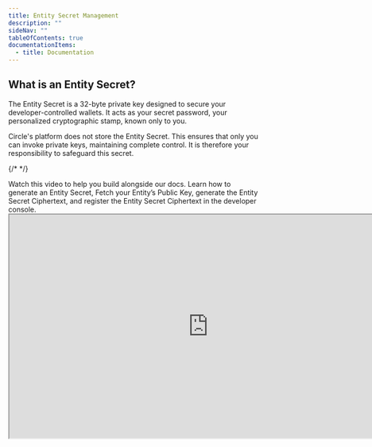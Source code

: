 ```yaml
---
title: Entity Secret Management
description: ""
sideNav: ""
tableOfContents: true
documentationItems:
  - title: Documentation
---
```


## What is an Entity Secret?

The Entity Secret is a 32-byte private key designed to secure your
developer-controlled wallets. It acts as your secret password, your personalized
cryptographic stamp, known only to you.

Circle's platform does not store the Entity Secret. This ensures that only you
can invoke private keys, maintaining complete control. It is therefore your
responsibility to safeguard this secret.

{/* <!-- markdownlint-disable MD034 --> */}

<Accordion title="Video Tutorial: Generate and Encrypt an Entity Secret">
 Watch this video to help you build alongside our docs. Learn how to generate
  an Entity Secret, Fetch your Entity’s Public Key, generate the Entity Secret
  Ciphertext, and register the Entity Secret Ciphertext in the developer
  console.

<iframe
  src="https://fast.wistia.net/embed/iframe/aupti5g6vf?seo=true&videoFoam=true"
  title="Video Tutorial: Generate and Encrypt an Entity Secret"
  width="800px"
  height="450px"
/>
</Accordion>

{/* <!-- markdownlint-enable MD034 --> */}

## What is an Entity Secret Ciphertext?

{/* prettier-ignore-start */}

The Entity Secret <Tooltip tip="refers to the encrypted form of plain text that is transformed using cryptographic algorithms. It is the result of applying encryption techniques to the original message, making it unreadable to anyone without the decryption key or appropriate knowledge. Ciphertext acts as a security measure, ensuring the confidentiality and integrity of sensitive information during communication or storage. Reverse operations, such as decryption, are required to convert ciphertext back into the original readable plaintext.">Ciphertext</Tooltip> is a
<Tooltip tip="is a widely used asymmetric encryption algorithm. RSA encryption involves two keys, a public key and a private key. The public key is used for encryption, while the private key is used for decryption. The keys are mathematically related, but it is computationally infeasible to determine the private key from the public key. RSA encryption is widely used for secure communication, digital signatures, and key exchange protocols. Its security relies on the difficulty of factoring large numbers into prime factors, making it resistant to attacks from classical and quantum computers when sufficiently large keys are used.">RSA encryption</Tooltip> token generated from your Entity Secret and
Circle's public key. This asymmetrically encrypted value is sent in API requests
like wallet creation or transaction initiation to ensure critical actions are
secure. This process enables secure usage of the Entity Secret, to ensure it
cannot be easily accessed or misused.

{/* prettier-ignore-end */}

## How to Create and Register the Entity Secret

There are three options to register your Entity Secret:

1. Use one of our server-side SDKs to generate the Entity Secret, encrypt it,
   and register it
2. Generate the Entity Secret yourself by using Standard Libraries or CLI tools,
   then use the SDK to encrypt it and register it
3. Generate the Entity Secret yourself by using Standard Libraries or CLI tools,
   encrypt it with the Entity public key to generate the Entity Secret
   Ciphertext, then register it in the Circle Console.

<Note>
  Option 1 provides the most streamlined experience since our SDK does the heavy
  lifting to manage the Entity Secret registration process. However, depending
  on your needs, you can selectively use Option 2 or 3 to generate and encrypt
  the entity secret directly.
</Note>

The process to register your entity secret and create your first developer
wallet is best laid out in our
[Register Your Entity Secret](/wallets/dev-controlled/register-entity-secret)
QuickStart and
[Create Your First Developer-Controlled Wallet](/wallets/dev-controlled/create-your-first-wallet)
Interactive Quickstart guides.

**Note:** For any of the options above it is important to create a recovery file
to ensure you can still have access to your funds in case you lose your entity
secret. Option 1 above has this feature built-in already in our SDKs.

## APIs Requiring Entity Secret Ciphertext

| Summary                           | API                                                                                                                                                     |
| :-------------------------------- | :------------------------------------------------------------------------------------------------------------------------------------------------------ |
| Create a new wallet set           | [`POST /developer/walletSets`](/api-reference/wallets/developer-controlled-wallets/create-wallet-set)                                                   |
| Create wallets                    | [`POST /developer/wallets`](/api-reference/wallets/developer-controlled-wallets/create-wallet)                                                          |
| Create a transfer transaction     | [`POST /developer/transactions/transfer`](/api-reference/wallets/developer-controlled-wallets/create-developer-transaction-transfer)                    |
| Accelerate a transaction          | [`POST /developer/transactions/{id}/accelerate`](/api-reference/wallets/developer-controlled-wallets/create-developer-transaction-accelerate)           |
| Cancel a transaction              | [`POST /transactions/{id}/cancel`](/api-reference/wallets/developer-controlled-wallets/create-developer-transaction-cancel)                             |
| Execute a contract transaction    | [`POST /developer/transactions/contractExecution`](/api-reference/wallets/developer-controlled-wallets/create-developer-transaction-contract-execution) |
| Deploy a contract                 | [`POST /contracts/deploy`](/api-reference/contracts/smart-contract-platform/deploy-contract)                                                            |
| Deploy a contract from a template | [`POST /templates/{id}/deploy`](/api-reference/contracts/smart-contract-platform/deploy-contract-template)                                              |

## How to Rotate the Entity Secret

Periodic rotation of the Entity Secret enhances the overall security of
developer-controlled wallets. Developers can initiate the Entity Secret rotation
process when they possess the existing Entity Secret. To perform rotation, you
will provide the system with the current Entity's Secret Ciphertext and the
newly created one. The system verifies the authenticity of the provided
information before updating the Entity Secret. This process ensures that the
Entity Secret remains fresh, reducing the risk of potential vulnerabilities
associated with long-term use of the same secret.

**Additional Notes:**

- Entity Secret rotation takes immediate effect, rendering the old Entity Secret
  deprecated. As a result, ongoing API requests using the old Entity Secret will
  fail. Make sure to complete existing API requests before rotation, or
  reinitialize them following the entity secret rotation.
- The existing Entity Secret Ciphertext does not need to be the same as the one
  registered as long as it is derived from the existing Entity Secret (encrypted
  and encoded). The newly created Entity Secret Ciphertext should be derived
  from a newly generated 32-byte entity secret to ensure security.
- When the newly created Entity Secret is registered the previous recovery file
  will be deprecated, and a renewed recovery file can be downloaded for
  resetting the Entity Secret.

## How to Reset the Entity Secret

Developers can initiate the Entity Secret reset process when an Entity Secret is
compromised or lost. To ensure the security of the reset operation, developers
need to upload the recovery file for authentication. After uploading the
recovery file and entering the newly created Entity Secret Ciphertext into the
system, the Entity Secret is reset, and a renewed recovery file can be
downloaded

**Additional Notes:**

- Entity Secret reset takes immediate effect, rendering the old Entity Secret
  deprecated. As a result, ongoing API requests using the old Entity Secret will
  fail. Make sure to complete existing API requests before reset, or
  reinitializing them following the Entity Secret reset.

<Warning>

If both the Entity Secret and the recovery file are lost, you cannot create new
developer-controlled wallets or initiate transactions from existing ones. Store
both the Entity Secret string and the recovery file safely.

</Warning>
